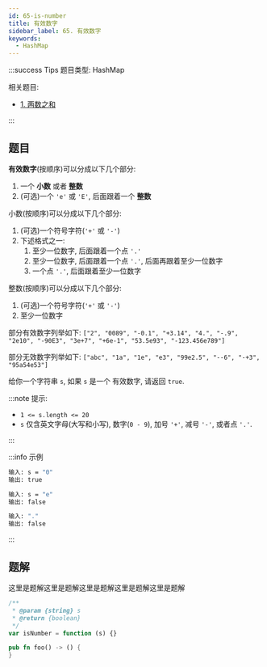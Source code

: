 ```yaml
---
id: 65-is-number
title: 有效数字
sidebar_label: 65. 有效数字
keywords:
  - HashMap
---
```


:::success Tips
题目类型: HashMap

相关题目:

- [1. 两数之和](/leetcode/easy/1-two-sum)

:::

## 题目

**有效数字**(按顺序)可以分成以下几个部分:

1. 一个 **小数** 或者 **整数**
2. (可选)一个 `'e'` 或 `'E'`, 后面跟着一个 **整数**

小数(按顺序)可以分成以下几个部分:

1. (可选)一个符号字符(`'+'` 或 `'-'`)
2. 下述格式之一:
   1. 至少一位数字, 后面跟着一个点 `'.'`
   2. 至少一位数字, 后面跟着一个点 `'.'`, 后面再跟着至少一位数字
   3. 一个点 `'.'`, 后面跟着至少一位数字

整数(按顺序)可以分成以下几个部分:

1. (可选)一个符号字符(`'+'` 或 `'-'`)
2. 至少一位数字

部分有效数字列举如下: `["2", "0089", "-0.1", "+3.14", "4.", "-.9", "2e10", "-90E3", "3e+7", "+6e-1", "53.5e93", "-123.456e789"]`

部分无效数字列举如下: `["abc", "1a", "1e", "e3", "99e2.5", "--6", "-+3", "95a54e53"]`

给你一个字符串 `s`, 如果 `s` 是一个 有效数字, 请返回 `true`.

:::note 提示:

- `1 <= s.length <= 20`
- `s` 仅含英文字母(大写和小写), 数字(`0 - 9`), 加号 `'+'`, 减号 `'-'`, 或者点 `'.'`.

:::

:::info 示例

```bash
输入: s = "0"
输出: true
```

```bash
输入: s = "e"
输出: false
```

```bash
输入: "."
输出: false
```

:::

## 题解

这里是题解这里是题解这里是题解这里是题解这里是题解


<Tabs>
  <TabItem value="JavaScript" label="JavaScript" default>

```ts
/**
 * @param {string} s
 * @return {boolean}
 */
var isNumber = function (s) {}
```

</TabItem>
<TabItem value="Rust" label="Rust">

```rust
pub fn foo() -> () {
}
```

</TabItem>
</Tabs>
